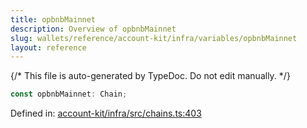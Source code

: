 ```yaml
---
title: opbnbMainnet
description: Overview of opbnbMainnet
slug: wallets/reference/account-kit/infra/variables/opbnbMainnet
layout: reference
---
```


{/* This file is auto-generated by TypeDoc. Do not edit manually. */}

```ts
const opbnbMainnet: Chain;
```

Defined in: [account-kit/infra/src/chains.ts:403](https://github.com/alchemyplatform/aa-sdk/blob/153785ddc87beb160382c2bae7dbafa4a66ade9a/account-kit/infra/src/chains.ts#L403)
